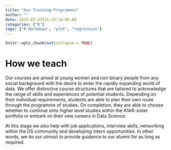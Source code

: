 ```yaml
---
title: "Our Training Programmes"
author: ""
date: 2015-07-23T21:13:14-05:00
categories: ["R"]
tags: ["R Markdown", "plot", "regression"]
---
```


```r
knitr::opts_chunk$set(collapse = TRUE)
```

# How we teach

Our courses are aimed at young women and non binary people from any social background with the desire to enter the rapidly expanding world of data. We offer distinctive course structures that are tailored to acknowledge the range of skills and experiences of potential students. Depending on their individual requirements, students are able to plan their own route through the programme of studies. On completion, they are able to choose whether to continue onto higher level studies within the KlikR-sister portfolio or embark on their new careers in Data Science. 

At this stage we also help with job applications, interview skills, networking within the DS community and developing intern opportunities. In other words, we do our utmost to provide guidance to our alumni for as long as required.  

